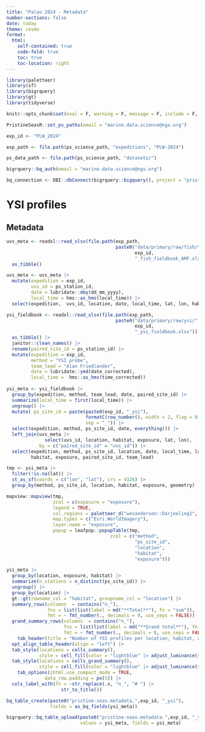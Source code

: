 ```yaml
---
title: "Palau 2024 - Metadata"
number-sections: false
date: today
theme: cosmo
format: 
  html:
    self-contained: true
    code-fold: true
    toc: true
    toc-location: right
---
```


```r
library(paletteer)
library(sf)
library(bigrquery)
library(gt)
library(tidyverse)

knitr::opts_chunk$set(eval = F, warning = F, message = F, include = F, echo = F)

PristineSeasR::set_ps_paths(email = "marine.data.science@ngs.org")

exp_id <- "PLW_2024"

exp_path <- file.path(ps_science_path, "expeditions", "PLW-2024")

ps_data_path <- file.path(ps_science_path, "datasets/")

bigrquery::bq_auth(email = "marine.data.science@ngs.org")

bq_connection <- DBI::dbConnect(bigrquery::bigquery(), project = "pristine-seas")
```

# YSI profiles

## Metadata

```r
uvs_meta <- readxl::read_xlsx(file.path(exp_path, 
                                        paste0("data/primary/raw/fish/",
                                               exp_id,
                                               "_fish_fieldbook_AMF.xlsx"))) |> 
  as_tibble()

uvs_meta <- uvs_meta |> 
  mutate(expedition = exp_id, 
         uvs_id = ps_station_id,
         date = lubridate::dmy(dd_mm_yyyy),
         local_time = hms::as_hms(local_time)) |> 
  select(expedition,  uvs_id, location, date, local_time, lat, lon, habitat, exposure, alternative_site_id, everything(), -dd_mm_yyyy, -sand_number, -sand_m, -ps_station_id, -team_lead)
```

```r
ysi_fieldbook <- readxl::read_xlsx(file.path(exp_path, 
                                        paste0("data/primary/raw/ysi/",
                                               exp_id,
                                               "_ysi_fieldbook.xlsx"))) |> 
  as_tibble() |> 
  janitor::clean_names() |> 
  rename(paired_site_id = ps_station_id) |> 
  mutate(expedition = exp_id, 
         method = "YSI probe",
         team_lead = "Alan Friedlander",
         date = lubridate::ymd(date_corrected),
         local_time =  hms::as_hms(time_corrected))
  
ysi_meta <- ysi_fieldbook |> 
  group_by(expedition, method, team_lead, date, paired_site_id) |> 
  summarize(local_time = first(local_time)) |> 
  ungroup() |> 
  mutate( ps_site_id = paste(paste0(exp_id, "_ysi"), 
                             formatC(row_number(), width = 2, flag = 0),
                             sep = "_")) |> 
  select(expedition, method, ps_site_id, date, everything()) |> 
  left_join(uvs_meta |> 
              select(uvs_id, location, habitat, exposure, lat, lon), 
            by = c("paired_site_id" = "uvs_id")) |> 
  select(expedition, method, ps_site_id, location, date, local_time, lat, lon, 
         habitat, exposure, paired_site_id, team_lead)
```

```r
tmp <- ysi_meta |> 
  filter(!is.na(lat)) |> 
  st_as_sf(coords = c("lon", "lat"), crs = 4326) |> 
  group_by(method, ps_site_id, location, habitat, exposure, geometry) 

mapview::mapview(tmp,
                 zcol = c(exposure = "exposure"), 
                 legend = TRUE,
                 col.regions = paletteer_d("wesanderson::Darjeeling1", 3),
                 map.types = c("Esri.WorldImagery"),
                 layer.name = "exposure",
                 popup = leafpop::popupTable(tmp,
                                      zcol = c("method",
                                               "ps_site_id",
                                               "location",
                                               "habitat",
                                               "exposure")))
```

```r
ysi_meta |> 
  group_by(location, exposure, habitat) |> 
  summarize(n_stations = n_distinct(ps_site_id)) |> 
  ungroup() |> 
  group_by(location) |> 
  gt::gt(rowname_col = "habitat", groupname_col = "location") |> 
  summary_rows(columns  = contains("n_"),
               fns = list(list(label = md("**Total**"), fn = "sum")),
               fmt = ~ fmt_number(., decimals = 0, use_seps = FALSE)) |> 
  grand_summary_rows(columns  = contains("n_"),
                     fns = list(list(label = md("**Grand total**"), fn = "sum")),
                     fmt = ~ fmt_number(., decimals = 0, use_seps = FALSE)) |> 
    tab_header(title = "Number of YSI profiles per location, habitat, and exposure") |>
  opt_align_table_header(align = "left") |> 
  tab_style(locations = cells_summary(),
            style = cell_fill(color = "lightblue" |> adjust_luminance(steps = +1))) |> 
  tab_style(locations = cells_grand_summary(),
            style = cell_fill(color = "lightblue" |> adjust_luminance(steps = +2))) |> 
    tab_options(ihtml.use_compact_mode = TRUE,
              data_row.padding = px(5)) |> 
  cols_label_with(fn = ~str_replace(.x, "n_", "# ") |> 
                    str_to_title()) 
```


```r
bq_table_create(paste0("pristine-seas.metadata.",exp_id, "_ysi"), 
                fields = as_bq_fields(ysi_meta))

bigrquery::bq_table_upload(paste0("pristine-seas.metadata.",exp_id, "_ysi"), 
                           values = ysi_meta, fields = ysi_meta)
```


